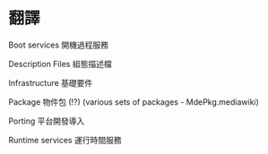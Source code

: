 =翻譯=

Boot services      開機過程服務

Description Files  組態描述檔

Infrastructure     基礎要件

Package            物件包 (!?) (various sets of packages - MdePkg.mediawiki)

Porting            平台開發導入

Runtime services   運行時間服務
